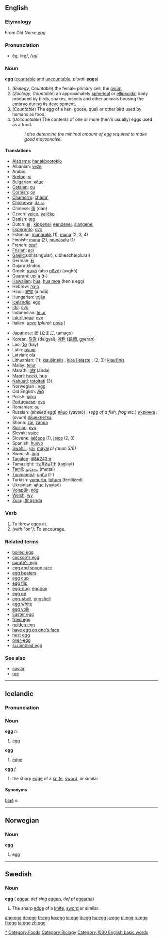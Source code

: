{{wikipedia}}
==English==

===Etymology===
From Old Norse ''[[egg#Old Norse|egg]]''.

===Pronunciation===
*ĕg, /eg/, /<tt>eg</tt>/

===Noun===
'''egg''' ([[countable]] and [[uncountable]]; ''plural:'' '''[[eggs]]''')

# (''Biology'', ''Countable'') the female primary cell, the [[ovum]]
# (''Zoology'', ''Countable'') an approximately [[spherical]] or [[ellipsoidal]] body produced by birds, snakes, insects and other animals housing the [[embryo]] during its development.
# (''Countable'') The egg of a hen, goose, quail or other bird used by humans as food.
# (''Uncountable'') The contents of one or more (hen's usually) eggs used as a food.
#:''I also determine the minimal amount of egg required to make good mayonnaise''.

====Translations====
{{top}}
*[[Alabama]]: [[hanakbootoklo]]
*Albanian: [[vezë]] {{f}}
*Arabic: {{ARchar|[[بيضة]]}}
*[[Breton]]: [[vi]] {{m}}
*Bulgarian: [[яйце]]
*[[Catalan]]: [[ou]] {{m}}
*[[Cornish]]: [[oy]] {{m}}
*[[Chamorro]]: [[chada']]
*[[Chichewa]]: [[dzira]]
*Chinese: [[蛋]] (dàn)
*Czech: [[vejce]], [[vajíčko]] {{n}}
*Danish: [[æg]] {{n}}
*Dutch: [[ei]] {{n}}, [[kippenei]], [[eendenei]], [[slangenei]]
*[[Esperanto]]: [[ovo]]
*Estonian: [[munarakk]] (1), [[muna]] (2, 3, 4)
*Finnish: [[muna]] (2), [[munasolu]] (1)
*French: [[œuf]] {{m}}
*[[Frisian]]: [[aei]]
*[[Gaelic]]:ubh(singular), uibheacha(plural)
*German: [[Ei]] {{n}}
*Gujarati:Indoo
*Greek: [[αυγό]] (also [[αβγό]]) (avghó)
*[[Guaraní]]: [[upi'a]] (t-)
*[[Hawaiian]]: [[hua]], [[hua moa]] (hen's egg)
*Hebrew: [[ביצה]] {{f}}
*Hindi: [[अण्डा]] (a.ndā)
*Hungarian: [[tojás]]
*[[Icelandic]]: egg
*[[Ido]]: [[ovo]]
*Indonesian: [[telur]]
*[[Interlingua]]: [[ovo]]
*Italian: [[uovo]] {{m}} (''plural'': [[uova]] {{f}})
{{mid}}
*Japanese: [[卵]] ([[たまご]], tamago)
*Korean: [[달걀]] (dalgyal), [[계란]] ([[鷄卵]], gyeran)
*Lao: [[ໄຂ]] (kay)
*Latin: [[ovum]] {{n}}
*Latvian: [[ola]]
*Lithuanian: (1): [[kiaušinėlis]] {{m}}, [[kiaušialąstė]] {{f}}; (2, 3): [[kiaušinis]] {{m}}
*Malay: [[telur]]
*Marathi: [[अंड]] (anda)
*[[Maori]]: [[heeki]], [[hua]]
*[[Nahuatl]]: [[totoltetl]] (3)
*Norwegian<!--do not wikify-->: egg {{n}}
*Old English: [[æg|ǣġ]]
*Polish: [[jajko]]
*[[Portuguese]]: [[ovo]] {{m}}
*Romanian: [[ou]] {{n}}
*Russian: (''shelled egg'') [[яйцо]] (yaytsó) {{n}}; (''egg of a fish, frog etc.'') [[икринка]] {{f}}; (''ovum'') [[яйцеклетка]] {{f}} 
*Shona: [[zai]], [[zanda]]
*[[Sicilian]]: [[ovu]] {{m}}
*Slovak: [[vajce]] {{n}}
*Slovene: [[jajčece]] {{n}} (1), [[jajce]] {{n}} (2, 3)
*Spanish: [[huevo]] {{m}}
*[[Swahili]]: [[yai]], [[mayai]] ''pl (noun 5/6)''
*Swedish: [[ägg]] {{n}}
*[[Tagalog]]: [[itl&#243;g]]
*Tamazight: [[ⵜⴰⴳⵍⴰⵢⵜ]] (taglayt) {{f}}
*[[Tamil]]: [[முட்டை]] (muttai)
*[[Tupinambá]]: [[upi'a]] (t-)
*Turkish: [[yumurta]], [[tohum]] (fertilized)
*Ukrainian: [[яйце]] (yaytsé) {{n}}
*[[Volapük]]: [[nög]]
*[[Welsh]]: [[wy]]
*[[Zulu]]: [[i(li)qanda]]
{{bottom}}

===Verb===
{{en-infl-reg-consonant|egg||}}

# To throw eggs at.
# ''(with "on"):'' To encourage.

===Related terms===
*[[boiled egg]]
*[[cuckoo's egg]]
*[[curate's egg]]
*[[egg and spoon race]]
*[[egg beaters]]
*[[egg cup]]
*[[egg flip]]
*[[egg-nog]], [[eggnog]]
*[[egg on]]
*[[egg-shell]], [[eggshell]]
*[[egg white]]
*[[egg yolk]]
*[[Easter egg]]
*[[fried egg]]
*[[golden egg]]
*[[have egg on one's face]]
*[[nest egg]]
*[[over-egg]]
*[[scrambled egg]]

===See also===
*[[caviar]]
*[[roe]]
[[Category:Eggs|*]]
[[Category:Foods]]
[[Category:Biology]]
----

==Icelandic==
===Pronunciation===
{{IPA|[ˈɛɡ̊ː]}}

===Noun===
'''egg''' ''n.''

# [[#English|egg]]

'''egg''' {{f}}

# [[edge]]

{{is-decl-noun|egg|egg|eggi|eggs
|eggið|eggið|egginu|eggsins
|egg|egg|eggjum|eggja
|eggin|eggin|eggjunum|eggjanna}}

'''egg''' ''f.''

# the sharp [[edge]] of a [[knife]], [[sword]], or similar

{{is-decl-noun|egg|egg|egg|eggjar
|eggin|eggina|egginni|eggjarinnar
|eggjar|eggjar|eggjum|eggja
|eggjarnar|eggjarnar|eggjunum|eggjanna}}

====Synonyms====
[[blað]] ''n.''

----

==Norwegian==
===Noun===
'''egg'''

# egg

----

==Swedish==
===Noun===
'''egg''' {{c}} ({{p}} [[eggar]], ''def sing'' [[eggen]], ''def pl'' [[eggarna]])

# The sharp [[edge]] of a [[knife]], [[sword]] or similar.

[[Category:1000 English basic words]]

[[ang:egg]]
[[de:egg]]
[[fr:egg]]
[[ko:egg]]
[[io:egg]]
[[it:egg]]
[[hu:egg]]
[[ja:egg]]
[[pl:egg]]
[[ru:egg]]
[[fi:egg]]
[[ta:egg]]
[[zh:egg]]